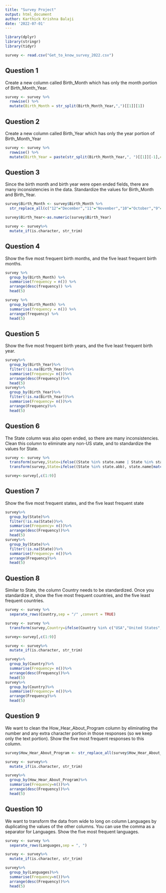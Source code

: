 ---
title: "Survey Project"
output: html_document
author: Karthick Krishna Balaji
date: '2022-07-01'
---

```{r message=FALSE, warning=FALSE}
library(dplyr)
library(stringr)
library(tidyr)

survey <- read.csv("Get_to_know_survey_2022.csv")
```

## Question 1

Create a new column called Birth_Month which has only the month portion of Birth_Month_Year.

```{r message=FALSE, warning=FALSE}
survey <- survey %>% 
  rowwise() %>%
  mutate(Birth_Month = str_split(Birth_Month_Year,",")[[1]][1])
```

## Question 2

Create a new column called Birth_Year which has only the year portion of Birth_Month_Year

```{r message=FALSE, warning=FALSE}
survey <- survey %>% 
  rowwise() %>%
  mutate(Birth_Year = paste(str_split(Birth_Month_Year,", ")[[1]][-1],collapse=" "))
```

## Question 3

Since the birth month and birth year were open ended fields, there are many inconsistencies in the data. Standardize the values for Birth_Month and Birth_Year.

```{r message=FALSE, warning=FALSE}

survey$Birth_Month <- survey$Birth_Month %>% 
  str_replace_all(c("12"="December","11"="November","10"="October","9"="September","8"="August","7"="July","6"="June","5"="May","4"="April","3"="March","2"="February","1"="January","Feb"="February","Februaryruary"="February","Setpember" = "September","Septemeber" = "September"))

survey$Birth_Year<-as.numeric(survey$Birth_Year)

survey <- survey%>%
  mutate_if(is.character, str_trim)
```

## Question 4

Show the five most frequent birth months, and the five least frequent birth months.

```{r message=FALSE, warning=FALSE}

survey %>%
  group_by(Birth_Month) %>%
  summarise(frequency = n()) %>%
  arrange(desc(frequency)) %>%
  head(5)

survey %>%
  group_by(Birth_Month) %>%
  summarise(frequency = n()) %>%
  arrange(frequency) %>%
  head(5)
```

## Question 5

Show the five most frequent birth years, and the five least frequent birth year.

```{r message=FALSE, warning=FALSE}
survey%>%
  group_by(Birth_Year)%>%
  filter(!is.na(Birth_Year))%>%
  summarise(Frequency= n())%>%
  arrange(desc(Frequency))%>%
  head(5)
survey%>%
  group_by(Birth_Year)%>%
  filter(!is.na(Birth_Year))%>%
  summarise(Frequency= n())%>%
  arrange(Frequency)%>%
  head(5)
```

## Question 6

The State column was also open ended, so there are many inconsistencies. Clean this column to eliminate any non-US state, and to standardize the values for State.

```{r message=FALSE, warning=FALSE}

survey <- survey %>%
  transform(survey,State=ifelse((State %in% state.name | State %in% state.abb), State, NA)) %>%
  transform(survey,State=ifelse((State %in% state.abb), state.name[match(State, state.abb)] ,State))

survey<-survey[,c(1:9)]
```

## Question 7

Show the five most frequent states, and the five least frequent state

```{r message=FALSE, warning=FALSE}
survey%>%
  group_by(State)%>%
  filter(!is.na(State))%>%
  summarise(Frequency= n())%>%
  arrange(desc(Frequency))%>%
  head(5)
survey%>%
  group_by(State)%>%
  filter(!is.na(State))%>%
  summarise(Frequency= n())%>%
  arrange(Frequency)%>%
  head(5)
```

## Question 8

Similar to State, the column Country needs to be standardized. Once you standardize it, show the five most frequent countries, and the five least frequent countries.

```{r message=FALSE, warning=FALSE}

survey <- survey %>%
  separate_rows(Country,sep = "/" ,convert = TRUE) 

survey <- survey %>%
  transform(survey,Country=ifelse(Country %in% c("USA","United States","United State","USA","US of A","US"), "United States of America",Country))

survey<-survey[,c(1:9)]

survey <- survey%>%
  mutate_if(is.character, str_trim)

survey%>%
  group_by(Country)%>%
  summarise(Frequency= n())%>%
  arrange(desc(Frequency))%>%
  head(5)
survey%>%
  group_by(Country)%>%
  summarise(Frequency= n())%>%
  arrange(Frequency)%>%
  head(5)
```

## Question 9

We want to clean the How_Hear_About_Program column by eliminating the number and any extra character portion in those responses (so we keep only the text portion). Show the five most frequent responses to this column.

```{r message=FALSE, warning=FALSE}
survey$How_Hear_About_Program <- str_replace_all(survey$How_Hear_About_Program, ("^[[:digit:]]. "), "")

survey <- survey%>%
  mutate_if(is.character, str_trim)

survey%>%
  group_by(How_Hear_About_Program)%>%
  summarise(Frequency=n())%>%
  arrange(desc(Frequency))%>%
  head(5)
```

## Question 10

We want to transform the data from wide to long on column Languages by duplicating the values of the other columns. You can use the comma as a separator for Languages. Show the five most frequent languages.

```{r message=FALSE, warning=FALSE}
survey <- survey %>%
  separate_rows(Languages,sep = ", ")

survey <- survey%>%
  mutate_if(is.character, str_trim)

survey%>%
  group_by(Languages)%>%
  summarise(Frequency=n())%>%
  arrange(desc(Frequency))%>%
  head(5)
```
